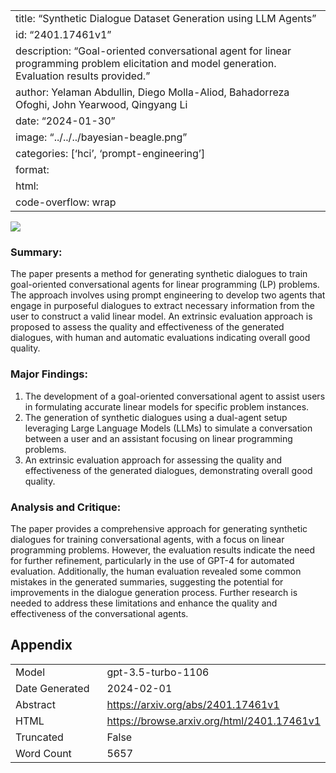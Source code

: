 
---
title: "Synthetic Dialogue Dataset Generation using LLM Agents"
id: "2401.17461v1"
description: "Goal-oriented conversational agent for linear programming problem elicitation and model generation. Evaluation results provided."
author: Yelaman Abdullin, Diego Molla-Aliod, Bahadorreza Ofoghi, John Yearwood, Qingyang Li
date: "2024-01-30"
image: "../../../bayesian-beagle.png"
categories: ['hci', 'prompt-engineering']
format:
  html:
    code-overflow: wrap
---

![](None)

### Summary:
The paper presents a method for generating synthetic dialogues to train goal-oriented conversational agents for linear programming (LP) problems. The approach involves using prompt engineering to develop two agents that engage in purposeful dialogues to extract necessary information from the user to construct a valid linear model. An extrinsic evaluation approach is proposed to assess the quality and effectiveness of the generated dialogues, with human and automatic evaluations indicating overall good quality.

### Major Findings:
1. The development of a goal-oriented conversational agent to assist users in formulating accurate linear models for specific problem instances.
2. The generation of synthetic dialogues using a dual-agent setup leveraging Large Language Models (LLMs) to simulate a conversation between a user and an assistant focusing on linear programming problems.
3. An extrinsic evaluation approach for assessing the quality and effectiveness of the generated dialogues, demonstrating overall good quality.

### Analysis and Critique:
The paper provides a comprehensive approach for generating synthetic dialogues for training conversational agents, with a focus on linear programming problems. However, the evaluation results indicate the need for further refinement, particularly in the use of GPT-4 for automated evaluation. Additionally, the human evaluation revealed some common mistakes in the generated summaries, suggesting the potential for improvements in the dialogue generation process. Further research is needed to address these limitations and enhance the quality and effectiveness of the conversational agents.

## Appendix

|          |          |
|----------|----------|
| Model     | gpt-3.5-turbo-1106       |
| Date Generated     | 2024-02-01       |
| Abstract | [https://arxiv.org/abs/2401.17461v1](https://arxiv.org/abs/2401.17461v1)        |
| HTML     | [https://browse.arxiv.org/html/2401.17461v1](https://browse.arxiv.org/html/2401.17461v1)       |
| Truncated       | False       |
| Word Count       | 5657       |